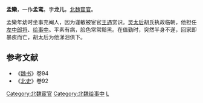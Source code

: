 '''孟欒'''，一作'''孟鸾'''。字'''龙儿'''，[[北魏|北魏]][[宦官|宦官]]。

孟欒年幼时坐事充阉人，因为谨敏被宦官[[王遇|王遇]]赏识。[[灵太后|灵太后]]胡氏执政临朝，他担任[[左中郎将|左中郎将]]、[[给事中|给事中]]。平素有病，脸色常常黯黑。在值勤时，突然半身不遂，回家即暴疾而亡，胡太后为他涕泪俱下。
==参考文献==
* 《[[魏书|魏书]]》卷94
* 《[[北史|北史]]》卷92

{{DEFAULTSORT:M}}
[[Category:北魏宦官|Category:北魏宦官]]
[[Category:北魏给事中|Category:北魏给事中]]
[[Category:孟姓|L]]